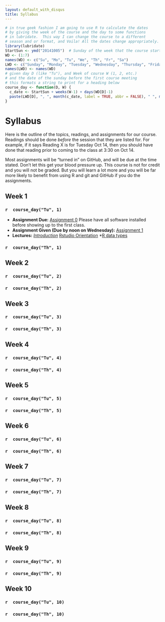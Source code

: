```yaml
---
layout: default_with_disqus
title: Syllabus
---
```


```r
# in true geek fashion I am going to use R to calculate the dates
# by giving the week of the course and the day to some functions
# in lubridate.  This way I can change the course to a different
# season and or format, and Voila! All the dates change appropriately.
library(lubridate)
StartSun <- ymd("20141005")  # Sunday of the week that the course starts
WD <- (1:7)
names(WD) <- c("Su", "Mo", "Tu", "We", "Th", "Fr", "Sa")
LWD <- c("Sunday", "Monday", "Tuesday", "Wednesday", "Thursday", "Friday", "Saturday")
names(LWD) <- names(WD)
# given day D (like "Tu"), and Week of course W (1, 2, etc.)
# and the date of the sunday before the first course meeting
# this formats a string to print for a heading below
course_day <- function(D, W) {
  c_date <- StartSun + weeks(W-1) + days(WD[D]-1)
  paste(LWD[D], ", ", month(c_date, label = TRUE, abbr = FALSE), " ", mday(c_date), ", ", year(c_date), sep="")
}
```


# Syllabus  {#syllabus}

Here is the outline of the topics, readings, and assignments for our
course.  Readings should be done _before_ the session that they are listed
for.  For example, if it says Reading X is for Tuesday Oct 14, then 
you should have done that reading prior to coming to the class at 
3:30 on Oct 14.  

Most assignments will be "turned in" on GitHub, and will be due at the
time stated.  Don't let this get your blood pressure up.  This course is
not for credit and you will not be graded.  But you will learn a lot more
and you will be far more likely to benefit from using R and git and GitHub if
you do the assignments.


## Week 1 {#syl-week-1}

### `r  course_day("Tu", 1)`

* __Assignment Due:__ [Assignment 0](#assignment-0)  Please have all software installed before showing up to the first class.
* __Assignment Given (Due by noon on Wednesday):__ [Assignment 1](#assignment-1)
* __Lectures:__
  *[Introduction](#intro-lecture)
  *[Rstudio Orientation](#rstudio-orientation)
  *[R data types](#r-data-types)

### `r  course_day("Th", 1)`



## Week 2 {#syl-week-2}

### `r  course_day("Tu", 2)`

### `r  course_day("Th", 2)`



## Week 3 {#syl-week-3}

### `r  course_day("Tu", 3)`

### `r  course_day("Th", 3)`



## Week 4 {#syl-week-4}

### `r  course_day("Tu", 4)`

### `r  course_day("Th", 4)`



## Week 5 {#syl-week-5}

### `r  course_day("Tu", 5)`

### `r  course_day("Th", 5)`



## Week 6 {#syl-week-6}

### `r  course_day("Tu", 6)`

### `r  course_day("Th", 6)`



## Week 7 {#syl-week-7}

### `r  course_day("Tu", 7)`

### `r  course_day("Th", 7)`



## Week 8 {#syl-week-8}

### `r  course_day("Tu", 8)`

### `r  course_day("Th", 8)`



## Week 9 {#syl-week-9}

### `r  course_day("Tu", 9)`

### `r  course_day("Th", 9)`



## Week 10 {#syl-week-10}

### `r  course_day("Tu", 10)`

### `r  course_day("Th", 10)`


